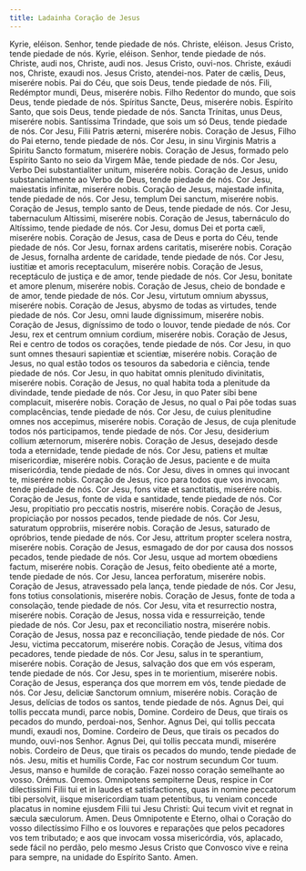 ```yaml
---
title: Ladainha Coração de Jesus
---
```


<div class="side-by-side not-content">
  <span>Kyrie, eléison.</span>
  <span>Senhor, tende piedade de nós.</span>
  <span>Christe, eléison.</span>
  <span>Jesus Cristo, tende piedade de nós.</span>
  <span>Kyrie, eléison.</span>
  <span>Senhor, tende piedade de nós.</span>
  <span>Christe, audi nos, Christe, audi nos.</span>
  <span>Jesus Cristo, ouvi-nos.</span>
  <span>Christe, exáudi nos, Christe, exaudi nos.</span>
  <span>Jesus Cristo, atendei-nos.</span>
  <span>Pater de cælis, Deus, miserére nobis.</span>
  <span>Pai do Céu, que sois Deus, tende piedade de nós.</span>
  <span>Fili, Redémptor mundi, Deus, miserére nobis.</span>
  <span>Filho Redentor do mundo, que sois Deus, tende piedade de nós.</span>
  <span>Spíritus Sancte, Deus, miserére nobis.</span>
  <span>Espírito Santo, que sois Deus, tende piedade de nós.</span>
  <span>Sancta Trínitas, unus Deus, miserére nobis.</span>
  <span>Santíssima Trindade, que sois um só Deus, tende piedade de nós.</span>
  <span>Cor Jesu, Filii Patris æterni, miserére nobis.</span>
  <span>Coração de Jesus, Filho do Pai eterno, tende piedade de nós.</span>
  <span>
    Cor Jesu, in sinu Virginis Matris a Spiritu Sancto formatum, miserére nobis.
  </span>
  <span>
    Coração de Jesus, formado pelo Espírito Santo no seio da Virgem Mãe, tende
    piedade de nós.
  </span>
  <span>Cor Jesu, Verbo Dei substantialiter unitum, miserére nobis.</span>
  <span>
    Coração de Jesus, unido substancialmente ao Verbo de Deus, tende piedade de
    nós.
  </span>
  <span>Cor Jesu, maiestatis infinitæ, miserére nobis.</span>
  <span>Coração de Jesus, majestade infinita, tende piedade de nós.</span>
  <span>Cor Jesu, templum Dei sanctum, miserére nobis.</span>
  <span>Coração de Jesus, templo santo de Deus, tende piedade de nós.</span>
  <span>Cor Jesu, tabernaculum Altissimi, miserére nobis.</span>
  <span>Coração de Jesus, tabernáculo do Altíssimo, tende piedade de nós.</span>
  <span>Cor Jesu, domus Dei et porta cæli, miserére nobis.</span>
  <span>
    Coração de Jesus, casa de Deus e porta do Céu, tende piedade de nós.
  </span>
  <span>Cor Jesu, fornax ardens caritatis, miserére nobis.</span>
  <span>
    Coração de Jesus, fornalha ardente de caridade, tende piedade de nós.
  </span>
  <span>Cor Jesu, iustitiæ et amoris receptaculum, miserére nobis.</span>
  <span>
    Coração de Jesus, receptáculo de justiça e de amor, tende piedade de nós.
  </span>
  <span>Cor Jesu, bonitate et amore plenum, miserére nobis.</span>
  <span>
    Coração de Jesus, cheio de bondade e de amor, tende piedade de nós.
  </span>
  <span>Cor Jesu, virtutum omnium abyssus, miserére nobis.</span>
  <span>
    Coração de Jesus, abysmo de todas as virtudes, tende piedade de nós.
  </span>
  <span>Cor Jesu, omni laude dignissimum, miserére nobis.</span>
  <span>
    Coração de Jesus, digníssimo de todo o louvor, tende piedade de nós.
  </span>
  <span>Cor Jesu, rex et centrum omnium cordium, miserére nobis.</span>
  <span>
    Coração de Jesus, Rei e centro de todos os corações, tende piedade de nós.
  </span>
  <span>
    Cor Jesu, in quo sunt omnes thesauri sapientiæ et scientiæ, miserére nobis.
  </span>
  <span>
    Coração de Jesus, no qual estão todos os tesouros da sabedoria e ciência,
    tende piedade de nós.
  </span>
  <span>
    Cor Jesu, in quo habitat omnis plenitudo divinitatis, miserére nobis.
  </span>
  <span>
    Coração de Jesus, no qual habita toda a plenitude da divindade, tende
    piedade de nós.
  </span>
  <span>Cor Jesu, in quo Pater sibi bene complacuit, miserére nobis.</span>
  <span>
    Coração de Jesus, no qual o Pai põe todas suas complacências, tende piedade
    de nós.
  </span>
  <span>
    Cor Jesu, de cuius plenitudine omnes nos accepimus, miserére nobis.
  </span>
  <span>
    Coração de Jesus, de cuja plenitude todos nós participamos, tende piedade de
    nós.
  </span>
  <span>Cor Jesu, desiderium collium æternorum, miserére nobis.</span>
  <span>
    Coração de Jesus, desejado desde toda a eternidade, tende piedade de nós.
  </span>
  <span>Cor Jesu, patiens et multæ misericordiæ, miserére nobis.</span>
  <span>
    Coração de Jesus, paciente e de muita misericórdia, tende piedade de nós.
  </span>
  <span>Cor Jesu, dives in omnes qui invocant te, miserére nobis.</span>
  <span>
    Coração de Jesus, rico para todos que vos invocam, tende piedade de nós.
  </span>
  <span>Cor Jesu, fons vitæ et sanctitatis, miserére nobis.</span>
  <span>
    Coração de Jesus, fonte de vida e santidade, tende piedade de nós.
  </span>
  <span>Cor Jesu, propitiatio pro peccatis nostris, miserére nobis.</span>
  <span>
    Coração de Jesus, propiciação por nossos pecados, tende piedade de nós.
  </span>
  <span>Cor Jesu, saturatum opprobriis, miserére nobis.</span>
  <span>Coração de Jesus, saturado de opróbrios, tende piedade de nós.</span>
  <span>Cor Jesu, attritum propter scelera nostra, miserére nobis.</span>
  <span>
    Coração de Jesus, esmagado de dor por causa dos nossos pecados, tende
    piedade de nós.
  </span>
  <span>Cor Jesu, usque ad mortem obœdiens factum, miserére nobis.</span>
  <span>
    Coração de Jesus, feito obediente até a morte, tende piedade de nós.
  </span>
  <span>Cor Jesu, lancea perforatum, miserére nobis.</span>
  <span>Coração de Jesus, atravessado pela lança, tende piedade de nós.</span>
  <span>Cor Jesu, fons totius consolationis, miserére nobis.</span>
  <span>
    Coração de Jesus, fonte de toda a consolação, tende piedade de nós.
  </span>
  <span>Cor Jesu, vita et resurrectio nostra, miserére nobis.</span>
  <span>
    Coração de Jesus, nossa vida e ressurreição, tende piedade de nós.
  </span>
  <span>Cor Jesu, pax et reconciliatio nostra, miserére nobis.</span>
  <span>
    Coração de Jesus, nossa paz e reconciliação, tende piedade de nós.
  </span>
  <span>Cor Jesu, victima peccatorum, miserére nobis.</span>
  <span>Coração de Jesus, vítima dos pecadores, tende piedade de nós.</span>
  <span>Cor Jesu, salus in te sperantium, miserére nobis.</span>
  <span>
    Coração de Jesus, salvação dos que em vós esperam, tende piedade de nós.
  </span>
  <span>Cor Jesu, spes in te morientium, miserére nobis.</span>
  <span>
    Coração de Jesus, esperança dos que morrem em vós, tende piedade de nós.
  </span>
  <span>Cor Jesu, deliciæ Sanctorum omnium, miserére nobis.</span>
  <span>
    Coração de Jesus, delícias de todos os santos, tende piedade de nós.
  </span>
  <span>Agnus Dei, qui tollis peccata mundi, parce nobis, Domine.</span>
  <span>
    Cordeiro de Deus, que tirais os pecados do mundo, perdoai-nos, Senhor.
  </span>
  <span>Agnus Dei, qui tollis peccata mundi, exaudi nos, Domine.</span>
  <span>
    Cordeiro de Deus, que tirais os pecados do mundo, ouvi-nos Senhor.
  </span>
  <span>Agnus Dei, qui tollis peccata mundi, miserére nobis.</span>
  <span>
    Cordeiro de Deus, que tirais os pecados do mundo, tende piedade de nós.
  </span>
  <span>Jesu, mitis et humilis Corde, Fac cor nostrum secundum Cor tuum.</span>
  <span>
    Jesus, manso e humilde de coração. Fazei nosso coração semelhante ao vosso.
  </span>
  <span class="text-red-500 text-center">Orémus.</span>
  <span class="text-red-500 text-center">Oremos.</span>
  <span>
    Omnipotens sempiterne Deus, respice in Cor dilectissimi Filii tui et in
    laudes et satisfactiones, quas in nomine peccatorum tibi persolvit, iisque
    misericordiam tuam petentibus, tu veniam concede placatus in nomine ejusdem
    Filii tui Jesu Christi: Qui tecum vivit et regnat in sæcula sæculorum. Amen.
  </span>
  <span>
    Deus Omnipotente e Eterno, olhai o Coração do vosso dilectíssimo Filho e os
    louvores e reparações que pelos pecadores vos tem tributado; e aos que
    invocam vossa misericórdia, vós, aplacado, sede fácil no perdão, pelo mesmo
    Jesus Cristo que Convosco vive e reina para sempre, na unidade do Espírito
    Santo. Amen.
  </span>
</div>
